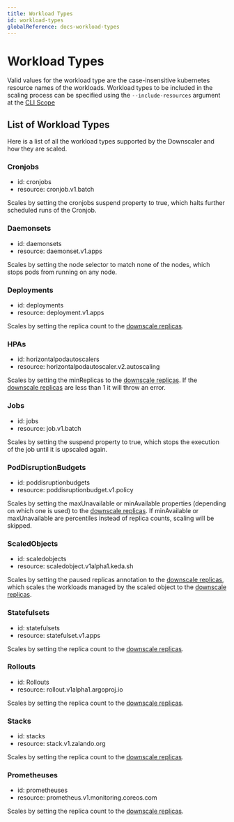 ```yaml
---
title: Workload Types
id: workload-types
globalReference: docs-workload-types
---
```


# Workload Types

Valid values for the workload type are the case-insensitive kubernetes resource names of the workloads.
Workload types
to be included in the scaling process can be specified using the `--include-resources` argument at the
[CLI Scope](ref:docs-cli-scope#runtime-configuration)

## List of Workload Types

Here is a list of all the workload types supported by the Downscaler and how they are scaled.

### Cronjobs

- id: cronjobs
- resource: cronjob.v1.batch

Scales by setting the cronjobs suspend property to true, which halts further scheduled runs of the Cronjob.

### Daemonsets

- id: daemonsets
- resource: daemonset.v1.apps

Scales by setting the node selector to match none of the nodes, which stops pods from running on any node.

### Deployments

- id: deployments
- resource: deployment.v1.apps

Scales by setting the replica count to the [downscale replicas](ref:docs-values#downscale-replicas).

### HPAs

- id: horizontalpodautoscalers
- resource: horizontalpodautoscaler.v2.autoscaling

Scales by setting the minReplicas to the [downscale replicas](ref:docs-values#downscale-replicas).
If the [downscale replicas](ref:docs-values#downscale-replicas) are less than 1 it will throw an error.

### Jobs

- id: jobs
- resource: job.v1.batch

Scales by setting the suspend property to true, which stops the execution of the job until it is upscaled again.

### PodDisruptionBudgets

- id: poddisruptionbudgets
- resource: poddisruptionbudget.v1.policy

Scales by setting the maxUnavailable or minAvailable properties (depending on which one is used) to the [downscale replicas](ref:docs-values#downscale-replicas).
If minAvailable or maxUnavailable are percentiles instead of replica counts, scaling will be skipped.

### ScaledObjects

- id: scaledobjects
- resource: scaledobject.v1alpha1.keda.sh

Scales by setting the paused replicas annotation to the [downscale replicas](ref:docs-values#downscale-replicas),
which scales the workloads managed by the scaled object to the [downscale replicas](ref:docs-values#downscale-replicas).

### Statefulsets

- id: statefulsets
- resource: statefulset.v1.apps

Scales by setting the replica count to the [downscale replicas](ref:docs-values#downscale-replicas).

### Rollouts

- id: Rollouts
- resource: rollout.v1alpha1.argoproj.io

Scales by setting the replica count to the [downscale replicas](ref:docs-values#downscale-replicas).

### Stacks

- id: stacks
- resource: stack.v1.zalando.org

Scales by setting the replica count to the [downscale replicas](ref:docs-values#downscale-replicas).

### Prometheuses

- id: prometheuses
- resource: prometheus.v1.monitoring.coreos.com

Scales by setting the replica count to the [downscale replicas](ref:docs-values#downscale-replicas).
